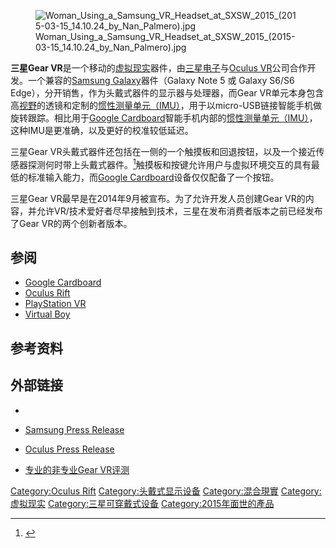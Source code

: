 {{expand|time=2015-12-01T09:35:52+00:00}}
{{Infobox
| image   = [[File:Samsung_Gear_VR.jpg|350px]]
| caption = Gear VR 创新者版本（Innovator Edition）
| label1  = 类型
| data1   = [[头戴式显示器|头戴式显示器]]
| label2  = 制造商
| data2   = [[Samsung|Samsung]]
| label3 = 平台
| data3  = Android
| label4 = 发布日期
| data4 = 2015年11月20日
| label5 = 价格
| data5 = $99 USD
| label6 = 屏幕
| data6 = [[Galaxy_Note_5|Galaxy Note 5]]<small>（第1版）</small><br />[[Galaxy_S6|Galaxy S6]]/[[Galaxy_S6_Edge|Galaxy S6 Edge]]<small>（第2版）</small>
| label7 = 分辨率
| data7 = 2 560 x 1 440 pixels
| label8 = 网站
| data8 = http://www.samsung.com/global/microsite/gearvr/
}}
[[File:Woman_Using_a_Samsung_VR_Headset_at_SXSW_2015_(2015-03-15_14.10.24_by_Nan_Palmero).jpg|thumb]]

'''三星Gear VR'''是一个移动的[[虚拟现实|虚拟现实]]器件，由[[三星电子|三星电子]]与[[Oculus_VR|Oculus VR]]公司合作开发。一个兼容的[[三星Galaxy|Samsung Galaxy]]器件（Galaxy Note 5 或 Galaxy S6/S6 Edge），分开销售，作为头戴式器件的显示器与处理器，而Gear VR单元本身包含高[[视野|视野]]的透镜和定制的[[惯性测量单元|惯性测量单元（IMU）]]，用于以micro-USB链接智能手机做旋转跟踪。相比用于[[Google_Cardboard|Google Cardboard]]智能手机内部的[[惯性测量单元|惯性测量单元（IMU）]]，这种IMU是更准确，以及更好的校准较低延迟。

三星Gear VR头戴式器件还包括在一侧的一个触摸板和回退按钮，以及一个接近传感器探测何时带上头戴式器件。<ref name="samsung">{{cite web|url=http://www.samsung.com/global/microsite/gearvr/gearvr_specs.html|title=Samsung Gear VR - Specs|publisher=samsung.com|accessdate=2015-10-10|archive-date=2015-09-29|archive-url=https://web.archive.org/web/20150929072143/http://www.samsung.com/global/microsite/gearvr/gearvr_specs.html|dead-url=no}}</ref>触摸板和按键允许用户与虚拟环境交互的具有最低的标准输入能力，而[[Google_Cardboard|Google Cardboard]]设备仅仅配备了一个按钮。

三星Gear VR最早是在2014年9月被宣布。为了允许开发人员创建Gear VR的内容，并允许VR/技术爱好者尽早接触到技术，三星在发布消费者版本之前已经发布了Gear VR的两个创新者版本。

==参阅==
* [[Google_Cardboard|Google Cardboard]]
* [[Oculus_Rift|Oculus Rift]]
* [[PlayStation_VR|PlayStation VR]]
* [[Virtual_Boy|Virtual Boy]]

==参考资料==
{{reflist}}

==外部链接==
* {{official website}}
* {{En}}[https://web.archive.org/web/20140906045517/http://www.samsungmobilepress.com/2014/09/03/Samsung-Explores-the-World-of-Mobile-Virtual-Reality-with-Gear-VR-1 Samsung Press Release]
* {{En}}[http://www.oculusvr.com/blog/introducing-the-samsung-gear-vr-innovator-edition/ Oculus Press Release]{{Wayback|url=http://www.oculusvr.com/blog/introducing-the-samsung-gear-vr-innovator-edition/ |date=20140916105752 }}
* [http://dmgeek.com/vrreviews/andizuopinzuizhuanyedefeizhuanyegearvrpingceyijichengzivrchoujianghuodong/ 专业的非专业Gear VR评测]{{Wayback|url=http://dmgeek.com/vrreviews/andizuopinzuizhuanyedefeizhuanyegearvrpingceyijichengzivrchoujianghuodong/ |date=20160605042835 }}

{{Mixed reality}}
{{portal bar|技术}}

[[Category:Oculus_Rift|Category:Oculus Rift]]
[[Category:头戴式显示设备|Category:头戴式显示设备]]
[[Category:混合現實|Category:混合現實]]
[[Category:虚拟现实|Category:虚拟现实]]
[[Category:三星可穿戴式设备|Category:三星可穿戴式设备]]
[[Category:2015年面世的產品|Category:2015年面世的產品]]